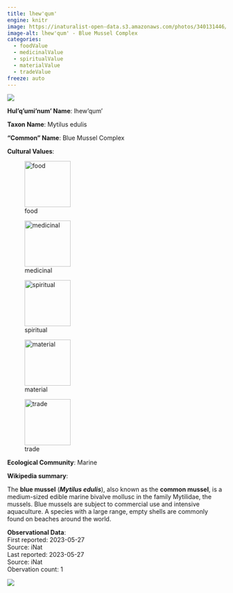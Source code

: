 ```yaml
---
title: lhew'qum'
engine: knitr
image: https://inaturalist-open-data.s3.amazonaws.com/photos/340131446/medium.jpg
image-alt: lhew'qum' - Blue Mussel Complex
categories:
  - foodValue
  - medicinalValue
  - spiritualValue
  - materialValue
  - tradeValue
freeze: auto
---
```

![](https://inaturalist-open-data.s3.amazonaws.com/photos/340131446/medium.jpg){fig-alt="lhew'qum' - Blue Mussel Complex"}

**Hul'q'umi'num' Name**: lhew'qum'



**Taxon Name**: Mytilus edulis

**"Common" Name**: Blue Mussel Complex

**Cultural Values**:  

::: {layout-nrow=1 style="width:60%"}
![food](/files/food.svg){width=106px}

![medicinal](/files/medicinal.svg){width=106px}

![spiritual](/files/spiritual.svg){width=106px}

![material](/files/material.svg){width=106px}

![trade](/files/trade.svg){width=106px}
:::

**Ecological Community**: Marine

**Wikipedia summary**:  
<p class="mw-empty-elt">
</p>

<p>The <b>blue mussel</b> (<i><b>Mytilus edulis</b></i>), also known as the <b>common mussel</b>, is a medium-sized edible marine bivalve mollusc in the family Mytilidae, the mussels. Blue mussels are subject to commercial use and intensive aquaculture. A species with a large range, empty shells are commonly found on beaches around the world.

**Observational Data**:   
First reported: 2023-05-27  
Source: iNat  
Last reported: 2023-05-27  
Source: iNat  
Obervation count: 1

![](community_dist.png)
